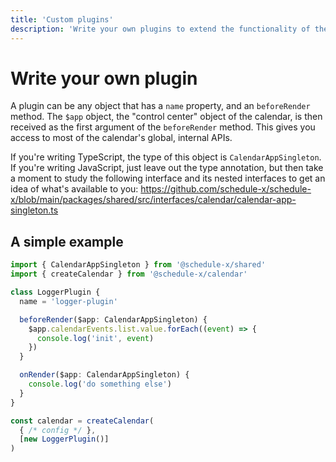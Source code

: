 ```yaml
---
title: 'Custom plugins'
description: 'Write your own plugins to extend the functionality of the calendar.'
---
```


# Write your own plugin

A plugin can be any object that has a `name` property, and an `beforeRender` method. The `$app` object, the "control center"
object of the calendar, is then received as the first argument of the `beforeRender` method. This gives you access to most
of the calendar's global, internal APIs.

If you're writing TypeScript, the type of this object is
`CalendarAppSingleton`. If you're writing JavaScript, just leave out the type annotation, but then take a moment to
study the following interface and its nested interfaces to get an idea of what's available to you: https://github.com/schedule-x/schedule-x/blob/main/packages/shared/src/interfaces/calendar/calendar-app-singleton.ts

## A simple example

```ts
import { CalendarAppSingleton } from '@schedule-x/shared'
import { createCalendar } from '@schedule-x/calendar'

class LoggerPlugin {
  name = 'logger-plugin'

  beforeRender($app: CalendarAppSingleton) {
    $app.calendarEvents.list.value.forEach((event) => {
      console.log('init', event)
    })
  }

  onRender($app: CalendarAppSingleton) {
    console.log('do something else')
  }
}

const calendar = createCalendar(
  { /* config */ },
  [new LoggerPlugin()]
)
```
